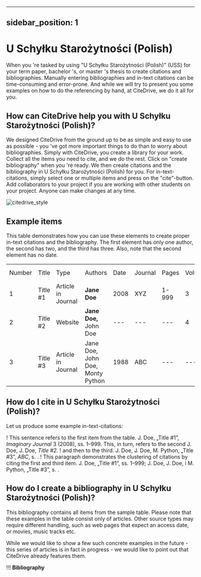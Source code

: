 
---
sidebar_position: 1
---

# U Schyłku Starożytności (Polish)

When you 're tasked by using "U Schyłku Starożytności (Polish)" (USS) for your term paper, bachelor 's, or master 's thesis to create citations and bibliographies.
Manually entering bibliographies and in-text citations can be time-consuming and error-prone. And while we will try to present you some examples on how to do the referencing by hand, at CiteDrive, we do it all for you.

<!---
## About  U Schyłku Starożytności (Polish)

* Title: U Schyłku Starożytności (Polish)
* Short Title (Id): USS)
* Authors: U Schyłku Starożytności (Polish)
* Download: U Schyłku Starożytności (Polish)
 --->

## How can CiteDrive help you with U Schyłku Starożytności (Polish)?

We designed CiteDrive from the ground up to be as simple and easy to use as possible - you 've got more important things to do than to worry about bibliographies. Simply with CiteDrive, you create a library for your work. Collect all the items you need to cite, and we do the rest. Click on "create bibliography" when you 're ready. We then create citations and the bibliography in U Schyłku Starożytności (Polish) for you. For in-text-citations, simply select one or multiple items and press on the "cite"-button. Add collaborators to your project if you are working with other students on your project. Anyone can make changes at any time.


![citedrive_style](images/u-schyku-starozytnosci-polish.svg "Choose U Schyłku Starożytności (Polish) in the CiteDrive App")


## Example items

This table demonstrates how you can use these elements to create proper in-text citations and the bibliography. The first element has only one author, the second has two, and the third has three. Also, note that the second element has no date.


<table>
  <tr>
   <td>Number
   </td>
   <td>Title
   </td>
   <td>Type
   </td>
   <td>Authors
   </td>
   <td>Date
   </td>
   <td>Journal
   </td>
   <td>Pages
   </td>
   <td>Volume
   </td>
   <td>Issue
   </td>
   <td>Access Date
   </td>
  </tr>
  <tr>
   <td>1
   </td>
   <td>Title #1
   </td>
   <td>Article in Journal
   </td>
   <td><strong>Jane Doe</strong>
   </td>
   <td>2008
   </td>
   <td>XYZ
   </td>
   <td>1-999
   </td>
   <td>3
   </td>
   <td>2
   </td>
   <td>--
   </td>
  </tr>
  <tr>
   <td>
2
   </td>
   <td>Title #2
   </td>
   <td>Website
   </td>
   <td><strong>Jane Doe, </strong>John Doe
   </td>
   <td>---
   </td>
   <td>---
   </td>
   <td>---
   </td>
   <td>4
   </td>
   <td>---
   </td>
   <td>2020-05-01
   </td>
  </tr>
  <tr>
   <td>3
   </td>
   <td>Title #3
   </td>
   <td>Article in Journal
   </td>
   <td>Jane Doe, John Doe, Monty Python
   </td>
   <td>1988
   </td>
   <td>ABC
   </td>
   <td>---
   </td>
   <td>---
   </td>
   <td>16
   </td>
   <td>---
   </td>
  </tr>
</table>



## How do I cite in  U Schyłku Starożytności (Polish)?

Let us produce some example in-text-citations:

! This sentence refers to the first item from the table. J. Doe, „Title #1”, <i>Imaginary Journal</i> 3 (2008), ss. 1–999. This, in turn, refers to the second J. Doe, J. Doe, <i>Title #2</i>.
! and then to the third.  J. Doe, J. Doe, M. Python, „Title #3”, <i>ABC</i>, s. .
! This paragraph demonstrates the clustering of citations by citing the first and third item. J. Doe, „Title #1”, ss. 1–999; J. Doe, J. Doe, i M. Python, „Title #3”, s. .



## How do I create a bibliography in U Schyłku Starożytności (Polish)?

This bibliography contains all items from the sample table. Please note that these examples in the table consist only of articles. Other source types may require different handling, such as web pages that expect an access date, or movies, music tracks etc.

While we would like to show a few such concrete examples in the future - this series of articles is in fact in progress - we would like to point out that CiteDrive already features them.


!!! **Bibliography**


```
        